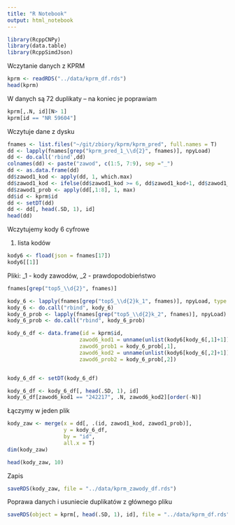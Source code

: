 ```yaml
---
title: "R Notebook"
output: html_notebook
---
```


```r
library(RcppCNPy)
library(data.table)
library(RcppSimdJson)
```

Wczytanie danych z KPRM

```r
kprm <- readRDS("../data/kprm_df.rds")
head(kprm)
```
W danych są 72 duplikaty -- na koniec je poprawiam

```r
kprm[,.N, id][N> 1]
kprm[id == "NR 59604"]
```

Wczytuje dane z dysku

```r
fnames <- list.files("~/git/zbiory/kprm/kprm_pred", full.names = T)
dd <- lapply(fnames[grep("kprm_pred_1_\\d{2}", fnames)], npyLoad)
dd <- do.call('rbind',dd)
colnames(dd) <- paste("zawod", c(1:5, 7:9), sep ="_")
dd <- as.data.frame(dd)
dd$zawod1_kod <- apply(dd, 1, which.max)
dd$zawod1_kod <- ifelse(dd$zawod1_kod >= 6, dd$zawod1_kod+1, dd$zawod1_kod)
dd$zawod1_prob <- apply(dd[,1:8], 1, max)
dd$id <- kprm$id
dd <- setDT(dd)
dd <- dd[, head(.SD, 1), id]
head(dd)
```

Wczytujemy kody 6 cyfrowe

1. lista kodów

```r
kody6 <- fload(json = fnames[17])
kody6[[1]]
```

Pliki: _1 - kody zawodów, _2 - prawdopodobieństwo

```r
fnames[grep("top5_\\d{2}", fnames)]
```


```r
kody_6 <- lapply(fnames[grep("top5_\\d{2}k_1", fnames)], npyLoad, type = "integer")
kody_6 <- do.call("rbind", kody_6)
kody_6_prob <- lapply(fnames[grep("top5_\\d{2}k_2", fnames)], npyLoad)
kody_6_prob <- do.call("rbind", kody_6_prob)

kody_6_df <- data.frame(id = kprm$id,
                       zawod6_kod1 = unname(unlist(kody6[kody_6[,1]+1])),
                       zawod6_prob1 = kody_6_prob[,1],
                       zawod6_kod2 = unname(unlist(kody6[kody_6[,2]+1])),
                       zawod6_prob2 = kody_6_prob[,2])


kody_6_df <- setDT(kody_6_df)

kody_6_df <- kody_6_df[, head(.SD, 1), id]
kody_6_df[zawod6_kod1 == "242217", .N, zawod6_kod2][order(-N)]
```
Łączymy w jeden plik

```r
kody_zaw <- merge(x = dd[, .(id, zawod1_kod, zawod1_prob)],
                  y = kody_6_df,
                  by = "id",
                  all.x = T)
dim(kody_zaw)

head(kody_zaw, 10)
```


Zapis

```r
saveRDS(kody_zaw, file = "../data/kprm_zawody_df.rds")
```


Poprawa danych i usuniecie duplikatów z głównego pliku

```r
saveRDS(object = kprm[, head(.SD, 1), id], file = "../data/kprm_df.rds")
```

